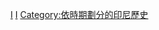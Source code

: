 {{Commonscat|Indonesia by year}}

[[Category:各年份各國|I]]
[[Category:依年份劃分的亞洲|I]]
[[Category:依時期劃分的印尼歷史|Category:依時期劃分的印尼歷史]]
